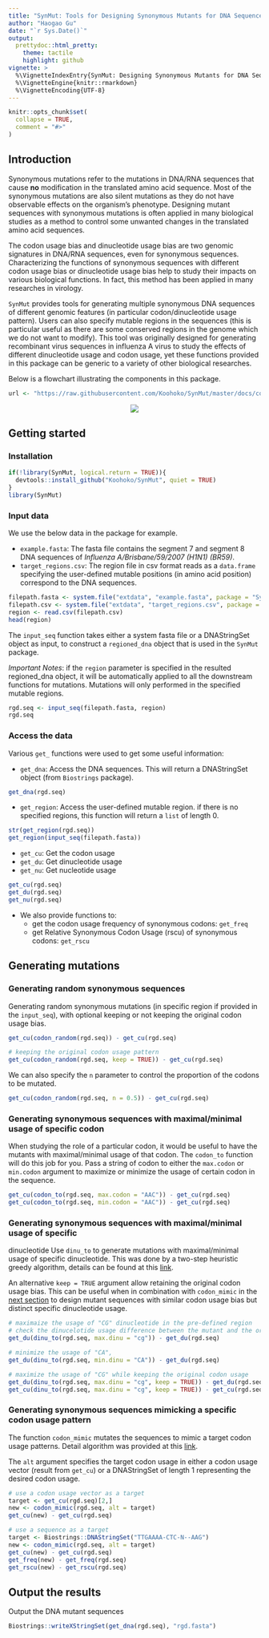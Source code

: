 ```yaml
---
title: "SynMut: Tools for Designing Synonymous Mutants for DNA Sequences"
author: "Haogao Gu"
date: "`r Sys.Date()`"
output: 
  prettydoc::html_pretty:
    theme: tactile
    highlight: github
vignette: >
  %\VignetteIndexEntry{SynMut: Designing Synonymous Mutants for DNA Sequences}
  %\VignetteEngine{knitr::rmarkdown}
  %\VignetteEncoding{UTF-8}
---
```


```r
knitr::opts_chunk$set(
  collapse = TRUE,
  comment = "#>"
)
```

## Introduction
Synonymous mutations refer to the mutations in DNA/RNA sequences that cause
__no__ modification in the translated amino acid sequence. Most of the
synonymous mutations are also silent mutations as they do not have observable
effects on the organism's phenotype. Designing mutant sequences with synonymous
mutations is often applied in many biological studies as a method to control
some unwanted changes in the translated amino acid sequences.

The codon usage bias and dinucleotide usage bias are two genomic signatures in 
DNA/RNA sequences, even for synonymous sequences. Characterizing the functions
of synonymous sequences with different codon usage bias or dinucleotide usage
bias help to study their impacts on various biological functions. In fact, this 
method has been applied in many researches in virology.

`SynMut` provides tools for generating multiple synonymous DNA sequences of
different genomic features (in particular codon/dinucleotide usage pattern).
Users can also specify mutable regions in the sequences (this is particular
useful as there are some conserved regions in the genome which we do not want to
modify). This tool was originally designed for generating recombinant virus
sequences in influenza A virus to study the effects of different dinucleotide
usage and codon usage, yet these functions provided in this package can be
generic to a variety of other biological researches.

Below is a flowchart illustrating the components in this package.
```r
url <- "https://raw.githubusercontent.com/Koohoko/SynMut/master/docs/component.png"
```
<center><img src="`r url`"></center>

## Getting started
### Installation
```r
if(!library(SynMut, logical.return = TRUE)){
  devtools::install_github("Koohoko/SynMut", quiet = TRUE)
}
library(SynMut)
```

### Input data

We use the below data in the package for example. 

* `example.fasta`: The fasta file contains the segment 7 and segment 8 DNA
sequences of *Influenza A/Brisbane/59/2007 (H1N1) (BR59)*.
* `target_regions.csv`: The region file in csv format reads as a `data.frame`
specifying the user-defined mutable positions (in amino acid position)
correspond to the DNA sequences.

```r
filepath.fasta <- system.file("extdata", "example.fasta", package = "SynMut")
filepath.csv <- system.file("extdata", "target_regions.csv", package = "SynMut")
region <- read.csv(filepath.csv)
head(region)
```

The `input_seq` function takes either a system fasta file or a
DNAStringSet object as input, to construct a `regioned_dna` object that is used
in the `SynMut` package.

*Important Notes*: if the `region` parameter is specified in the resulted 
regioned_dna object, it will be automatically applied to all the downstream
functions for mutations. Mutations will only performed in the specified mutable
regions.

```r
rgd.seq <- input_seq(filepath.fasta, region)
rgd.seq
```

### Access the data
Various `get_` functions were used to get some useful information:

* `get_dna`: Access the DNA sequences. This will return a DNAStringSet object
(from `Biostrings` package).

```r
get_dna(rgd.seq)
```

* `get_region`: Access the user-defined mutable region. if there is no specified
regions, this function will return a `list` of length 0.

```r
str(get_region(rgd.seq))
get_region(input_seq(filepath.fasta))
```

* `get_cu`: Get the codon usage
* `get_du`: Get dinucleotide usage
* `get_nu`: Get nucleotide usage

```r
get_cu(rgd.seq)
get_du(rgd.seq)
get_nu(rgd.seq)
```

* We also provide functions to: 
    - get the codon usage frequency of synonymous codons: `get_freq`
    - get Relative Synonymous Codon Usage (rscu) of synonymous codons: `get_rscu`

## Generating mutations
### Generating random synonymous sequences

Generating random synonymous mutations (in specific region if provided in the
`input_seq`), with optional keeping or not keeping the original codon usage
bias.

```r
get_cu(codon_random(rgd.seq)) - get_cu(rgd.seq)

# keeping the original codon usage pattern
get_cu(codon_random(rgd.seq, keep = TRUE)) - get_cu(rgd.seq)
```

We can also specify the `n` parameter to control the proportion of the codons to
be mutated.

```r
get_cu(codon_random(rgd.seq, n = 0.5)) - get_cu(rgd.seq)
```

### Generating synonymous sequences with maximal/minimal usage of specific codon

When studying the role of a particular codon, it would be useful to have
the mutants with maximal/minimal usage of that codon. The `codon_to` function
will do this job for you. Pass a string of codon to either the `max.codon` or
`min.codon` argument to maximize or minimize the usage of certain codon in the 
sequence.

```r
get_cu(codon_to(rgd.seq, max.codon = "AAC")) - get_cu(rgd.seq)
get_cu(codon_to(rgd.seq, min.codon = "AAC")) - get_cu(rgd.seq)
```

### Generating synonymous sequences with maximal/minimal usage of specific
dinucleotide 
Use `dinu_to` to generate mutations with maximal/minimal usage of specific 
dinucleotide. This was done by a two-step heuristic greedy algorithm, details 
can be found at this [link](https://koohoko.github.io/SynMut/algorithm.html).

An alternative `keep = TRUE` argument allow retaining the original codon usage
bias. This can be useful when in combination with `codon_mimic` in the [next
section](#codon_mimic) to design mutant sequences with similar codon usage bias
but distinct specific dinucleotide usage.

```r
# maximaize the usage of "CG" dinucleotide in the pre-defined region
# check the dinucelotide usage difference between the mutant and the original
get_du(dinu_to(rgd.seq, max.dinu = "cg")) - get_du(rgd.seq)

# minimize the usage of "CA",
get_du(dinu_to(rgd.seq, min.dinu = "CA")) - get_du(rgd.seq)

# maximize the usage of "CG" while keeping the original codon usage
get_du(dinu_to(rgd.seq, max.dinu = "cg", keep = TRUE)) - get_du(rgd.seq)
get_cu(dinu_to(rgd.seq, max.dinu = "cg", keep = TRUE)) - get_cu(rgd.seq)

```

### Generating synonymous sequences mimicking a specific codon usage pattern {#codon_mimic}

The function `codon_mimic` mutates the sequences to mimic a target codon usage 
patterns. Detail algorithm was provided at this [link](https://koohoko.github.io/SynMut/algorithm.html).

The `alt` argument specifies the target codon usage in either a codon usage 
vector (result from `get_cu`) or a DNAStringSet of length 1 representing the 
desired codon usage.

```R
# use a codon usage vector as a target
target <- get_cu(rgd.seq)[2,]
new <- codon_mimic(rgd.seq, alt = target)
get_cu(new) - get_cu(rgd.seq)

# use a sequence as a target
target <- Biostrings::DNAStringSet("TTGAAAA-CTC-N--AAG")
new <- codon_mimic(rgd.seq, alt = target)
get_cu(new) - get_cu(rgd.seq)
get_freq(new) - get_freq(rgd.seq)
get_rscu(new) - get_rscu(rgd.seq)

```

## Output the results

Output the DNA mutant sequences
```r
Biostrings::writeXStringSet(get_dna(rgd.seq), "rgd.fasta")
```

